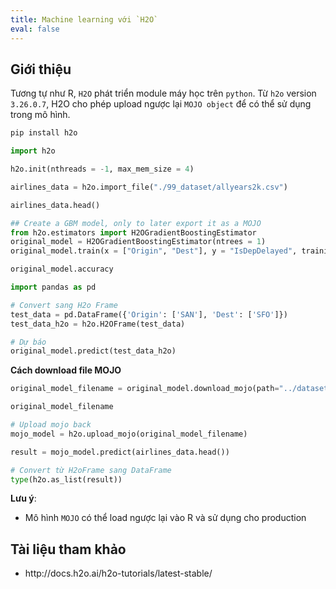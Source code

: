 ```yaml
---
title: Machine learning với `H2O`
eval: false
---
```




## Giới thiệu

Tương tự như R, `H2O` phát triển module máy học trên `python`. Từ `h2o` version `3.26.0.7`, H2O cho phép upload ngược lại `MOJO object` để có thể sử dụng trong mô hình.

```python
pip install h2o
```

```python
import h2o
```

```python
h2o.init(nthreads = -1, max_mem_size = 4)
```

```python
airlines_data = h2o.import_file("./99_dataset/allyears2k.csv")
```

```python
airlines_data.head()
```

```python
## Create a GBM model, only to later export it as a MOJO
from h2o.estimators import H2OGradientBoostingEstimator
original_model = H2OGradientBoostingEstimator(ntrees = 1)
original_model.train(x = ["Origin", "Dest"], y = "IsDepDelayed", training_frame=airlines_data)
```

```python
original_model.accuracy
```

```python
import pandas as pd
```

```python
# Convert sang H2o Frame
test_data = pd.DataFrame({'Origin': ['SAN'], 'Dest': ['SFO']})
test_data_h2o = h2o.H2OFrame(test_data)
```

```python
# Dự báo
original_model.predict(test_data_h2o)
```

**Cách download file MOJO**

```python
original_model_filename = original_model.download_mojo(path="../datasets/model/", get_genmodel_jar=True)
```

```python
original_model_filename
```

```python
# Upload mojo back
mojo_model = h2o.upload_mojo(original_model_filename)
```

```python
result = mojo_model.predict(airlines_data.head())
```

```python
# Convert từ H2oFrame sang DataFrame
type(h2o.as_list(result))
```

**Lưu ý**:

- Mô hình `MOJO` có thể load ngược lại vào R và sử dụng cho production

## Tài liệu tham khảo 

- http://docs.h2o.ai/h2o-tutorials/latest-stable/

